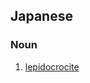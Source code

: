 ==Japanese==
{{ja-kanjitab|りん|てつ|こう|k2=てっ|yomi=o}}

===Noun===
{{ja-noun|りんてっこう}}

# {{lb|ja|mineral|sort=りんてっこう}} [[lepidocrocite]]